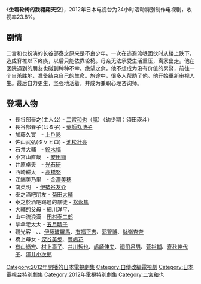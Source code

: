 {{multiple issues|
{{expand|time=2016-11-06T00:30:13+00:00}}
{{inappropriate tone|time=2016-11-06T00:30:13+00:00}}
{{unreferenced|time=2016-11-06T00:30:13+00:00}}
}}
{{電視節目信息框
| 名稱       = 坐着轮椅的我翱翔天空
| 原名       = {{lang|ja|車イスで僕は空を飛ぶ}}
| 類型       = 單集電視劇
| 導演       = [[佐久間紀佳|佐久間紀佳]]
| 脚本       = [[寺田敏雄|寺田敏雄]]
| 演出       = [[二宮和也|二宮和也]]<!--此欄指「主演」者。非主演請勿植入-->
| 主题曲     = 
| 原作       = [[長谷川泰三|長谷川泰三]]《命運治療師》
| 配樂       = {{link-ja|咲田一|サキタハヂメ}}
| 國家       = [[日本|日本]]
| 地區       = 
| 語言       = [[日語|日語]]
| 集數       = 1
| 每集長     = 120分鐘
| 電視臺     = [[日本電視台|日本電視台]] 
| 開始       = 2012年8月25日
| 相關劇集   = 
| 官方網站   = http://www.ntv.co.jp/24h/contents/drama2012/
| imdb_id    = 
| tv_com_id  = 
}}
《'''坐着轮椅的我翱翔天空'''》，2012年日本电视台为24小时活动特别制作电视剧，收视率23.8%。

==剧情==
二宫和也扮演的长谷部泰之原来是不良少年。一次在逃避流氓团伙时从楼上跌下，造成脊椎以下瘫痪，以后只能依靠轮椅。母亲无法承受生活重压，离家出走。他在医院遇到的朋友也碰到种种不幸。绝望之余，他不想成为没有价值的累赘，前往一个自杀胜地，准备结束自己的生命。旅途中，很多人帮助了他。他开始重新审视人生。最后自力更生，坚强地活着，并成为兼职心理咨询师。

==登場人物==
* 長谷部泰之(主人公) - [[二宮和也|二宮和也]]（[[嵐|嵐]]）（幼少期：須田瑛斗）
* 長谷部春子(はる子) - [[藥師丸博子|藥師丸博子]]
* 加藤久實　- [[上戶彩|上戶彩]]
* 佐山武弘(タケヒロ) - [[池松壯亮|池松壯亮]]
* 石井大輔　- [[鈴木福|鈴木福]]
* 小宮山直哉　- [[安田顯|安田顯]]
* 井原卓夫　- [[光石研|光石研]]
* 西崎耕太　- [[高橋努|高橋努]]
* 江端美乃里　- [[金澤美穗|金澤美穗]]
* 南英明　- [[伊勢谷友介|伊勢谷友介]]
* 泰之酒吧朋友 - [[菊田大輔|菊田大輔]]
* 泰之於酒吧踢過的暴徒 - [[松永隼|松永隼]]
* 大輔的父母 - 細川洋平、{{link-ja|松岡晶|まつおか晶}}
* 山中流浪漢 - [[田村泰二郎|田村泰二郎]]
* 拿傘老太太 - [[五月晴子|五月晴子]]
* 觀光客 - {{link-ja|吾田森魚|あがた森魚}}、{{link-ja|池谷伸枝|池谷のぶえ}}、[[伊藤玻羅馬|伊藤玻羅馬]]、[[有福正志|有福正志]]、[[郭智博|郭智博]]、[[鉢嶺杏奈|鉢嶺杏奈]]
* 橋上母女 - [[深谷美步|深谷美步]]、[[豐嶋花|豐嶋花]]
* [[有山尚宏|有山尚宏]]、[[村上壽子|村上壽子]]、[[井川哲也|井川哲也]]、[[嶋崎伸夫|嶋崎伸夫]]、[[廻飛呂男|廻飛呂男]]、[[菅裕輔|菅裕輔]]、[[夏秋佳代子|夏秋佳代子]]、[[澤井小次郎|澤井小次郎]]

{{DEFAULTSORT:Kurumaisu de Boku wa Sorawotobu}}
[[Category:2012年開播的日本電視劇集|Category:2012年開播的日本電視劇集]]
[[Category:自傳改編電視劇|Category:自傳改編電視劇]]
[[Category:日本電視台特別劇集|Category:日本電視台特別劇集]]
[[Category:2012年電視特別劇集|Category:2012年電視特別劇集]]
[[Category:二宮和也|Category:二宮和也]]